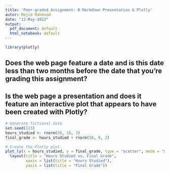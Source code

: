 ```yaml
---
title: 'Peer-graded Assignment: R Markdown Presentation & Plotly'
autor: Majid Mahmood
date: "12-May-2023"
output:
  pdf_document: default
  html_notebook: default
---
```

```r
library(plotly)
```
## Does the web page feature a date and is this date less than two months before the date that you're grading this assignment?

## Is the web page a presentation and does it feature an interactive plot that appears to have been created with Plotly?

```r
# Generate fictional data
set.seed(123)
hours_studied <- rnorm(50, 10, 3)
final_grade <- hours_studied + rnorm(50, 0, 2)

# Create the Plotly plot
plot_ly(x = hours_studied, y = final_grade, type = "scatter", mode = "markers") %>%
  layout(title = "Hours Studied vs. Final Grade",
         xaxis = list(title = "Hours Studied"),
         yaxis = list(title = "Final Grade"))
```

